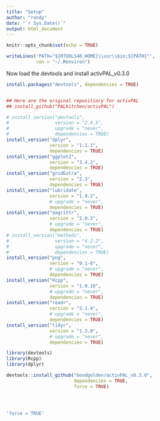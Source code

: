 ```yaml
---
title: "Setup"
author: "randy"
date: "`r Sys.Date()`"
output: html_document
---
```


```r
knitr::opts_chunk$set(echo = TRUE)
```

```r
writeLines('PATH="${RTOOLS40_HOME}\\usr\\bin;${PATH}"',
           con = "~/.Renviron")
```

Now load the devtools and install activPAL_v0.3.0

```r
install.packages("devtools", dependencies = TRUE)


## Here are the original repositiory for activPAL
## install_github("PALkitchen/activPAL")

# install_version("devtools",
#                 version = "2.4.5",
#                 upgrade = "never",
#                 dependencies = TRUE)
install_version("dplyr",
                version = "1.1.1",
                dependencies = TRUE)
install_version("ggplot2",
                version = "3.4.2",
                dependencies = TRUE)
install_version("gridExtra",
                version = "2.3",
                dependencies = TRUE)
install_version("lubridate",
                version = "1.9.2",
                # upgrade = "never",
                dependencies = TRUE)
install_version("magrittr",
                version = "2.0.3",
                # upgrade = "never",
                dependencies = TRUE)
# install_version("methods", 
#                 version = "4.2.2",
#                 upgrade = "never",
#                 dependencies = TRUE)
install_version("png",
                version = "0.1-8",
                # upgrade = "never",
                dependencies = TRUE)
install_version("Rcpp", 
                version = "1.0.10",
                # upgrade = "never",
                dependencies = TRUE)
install_version("readr",
                version = "2.1.4",
                # upgrade = "never",
                dependencies = TRUE)
install_version("tidyr",
                version = "1.3.0",
                # upgrade = "never",
                dependencies = TRUE)
```


```r
library(devtools)
library(Rcpp)
library(dplyr)

devtools::install_github("Goodgolden/activPAL_v0.3.0", 
                         dependencies = TRUE,
                         force = TRUE)




'force = TRUE'
```







